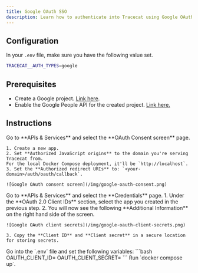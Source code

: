 ```yaml
---
title: Google OAuth SSO
description: Learn how to authenticate into Tracecat using Google OAuth.
---
```


## Configuration

In your `.env` file, make sure you have the following value set.

```bash
TRACECAT__AUTH_TYPES=google
```

## Prerequisites
- Create a Google project. [Link here](https://console.cloud.google.com/projectcreate).
- Enable the Google People API for the created project. [Link here.](https://console.cloud.google.com/apis/library/people.googleapis.com)

## Instructions

<Steps>
  <Step title="Set up OAuth consent screen in Google">
    Go to **APIs & Services** and select the **OAuth Consent screen** page.

    1. Create a new app.
    2. Set **Authorized JavaScript origins** to the domain you're serving Tracecat from.
    For the local Docker Compose deployment, it'll be `http://localhost`.
    3. Set the **Authorized redirect URIs** to: `<your-domain>/auth/oauth/callback`.

    ![Google OAuth consent screen](/img/google-oauth-consent.png)
  </Step>
  <Step title="Set up credentials in Google">
    Go to **APIs & Services** and select the **Credentials** page.
    1. Under the **OAuth 2.0 Client IDs** section, select the app you created in the previous step.
    2. You will now see the following **Additional Information** on the right hand side of the screen.
  
    ![Google OAuth client secrets](/img/google-oauth-client-secrets.png)

    3. Copy the **Client ID** and **Client secret** in a secure location for storing secrets.
  </Step>
  <Step title="Configure environment variables in Tracecat">
    Go into the `.env` file and set the following variables:
    ```bash
    OAUTH_CLIENT_ID=<your-google-oauth-client-id>
    OAUTH_CLIENT_SECRET=<your-google-oauth-client-secret>
    ```
  </Step>
  <Step title="Restart Tracecat">
    Run `docker compose up`.
  </Step>
</Steps>

